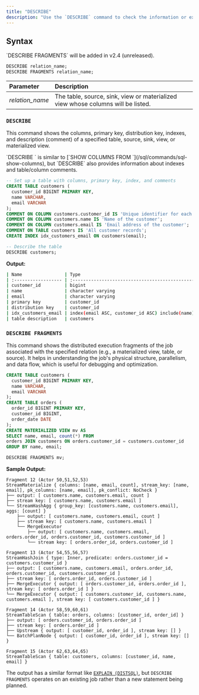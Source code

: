 ```yaml
---
title: "DESCRIBE"
description: "Use the `DESCRIBE` command to check the information or execution fragments of a relation (table, source, sink, view, materialized view)."
---
```


## Syntax

<Note>
`DESCRIBE FRAGMENTS` will be added in v2.4 (unreleased).
</Note>

```sql
DESCRIBE relation_name;
DESCRIBE FRAGMENTS relation_name;
```

| Parameter | Description                                                                      |
| :------------------ | :------------------------------------------------------------------------------- |
| _relation\_name_    | The table, source, sink, view or materialized view whose columns will be listed. |



### `DESCRIBE`

This command shows the columns, primary key, distribution key, indexes, and description (comment) of a specified table, source, sink, view, or materialized view.


<Tip>
`DESCRIBE <relation_name>` is similar to [`SHOW COLUMNS FROM <relation_name>`](/sql/commands/sql-show-columns), but `DESCRIBE` also provides information about indexes and table/column comments.
</Tip>

```sql Examples
-- Set up a table with columns, primary key, index, and comments
CREATE TABLE customers (
  customer_id BIGINT PRIMARY KEY,
  name VARCHAR,
  email VARCHAR
);
COMMENT ON COLUMN customers.customer_id IS 'Unique identifier for each customer';
COMMENT ON COLUMN customers.name IS 'Name of the customer';
COMMENT ON COLUMN customers.email IS 'Email address of the customer';
COMMENT ON TABLE customers IS 'All customer records';
CREATE INDEX idx_customers_email ON customers(email);

-- Describe the table
DESCRIBE customers;
```

**Output:**

```bash
| Name                | Type                                                                  | Is Hidden | Description                         |
| :------------------ | :-------------------------------------------------------------------- | :-------- | :---------------------------------- |
| customer_id         | bigint                                                                | false     | Unique identifier for each customer |
| name                | character varying                                                     | false     | Name of the customer                |
| email               | character varying                                                     | false     | Email address of the customer       |
| primary key         | customer_id                                                           |           |                                     |
| distribution key    | customer_id                                                           |           |                                     |
| idx_customers_email | index(email ASC, customer_id ASC) include(name) distributed by(email) |           |                                     |
| table description   | customers                                                             |           | All customer records                |
```


### `DESCRIBE FRAGMENTS`

This command shows the distributed execution fragments of the job associated with the specified relation (e.g., a materialized view, table, or source).
It helps in understanding the job's physical structure, parallelism, and data flow, which is useful for debugging and optimization.

```sql Examples
CREATE TABLE customers (
  customer_id BIGINT PRIMARY KEY,
  name VARCHAR,
  email VARCHAR
);
CREATE TABLE orders (
  order_id BIGINT PRIMARY KEY,
  customer_id BIGINT,
  order_date DATE
);
CREATE MATERIALIZED VIEW mv AS
SELECT name, email, count(*) FROM
orders JOIN customers ON orders.customer_id = customers.customer_id
GROUP BY name, email;

DESCRIBE FRAGMENTS mv;
```

**Sample Output:**

```
Fragment 12 (Actor 50,51,52,53)                                                                                                
StreamMaterialize { columns: [name, email, count], stream_key: [name, email], pk_columns: [name, email], pk_conflict: NoCheck }
├── output: [ customers.name, customers.email, count ]                                                                         
├── stream key: [ customers.name, customers.email ]                                                                            
└── StreamHashAgg { group_key: [customers.name, customers.email], aggs: [count] }                                              
    ├── output: [ customers.name, customers.email, count ]                                                                     
    ├── stream key: [ customers.name, customers.email ]                                                                        
    └── MergeExecutor                                                                                                          
        ├── output: [ customers.name, customers.email, orders.order_id, orders.customer_id, customers.customer_id ]            
        └── stream key: [ orders.order_id, orders.customer_id ]                                                                
                                                                                                                            
Fragment 13 (Actor 54,55,56,57)                                                                                                
StreamHashJoin { type: Inner, predicate: orders.customer_id = customers.customer_id }                                          
├── output: [ customers.name, customers.email, orders.order_id, orders.customer_id, customers.customer_id ]                    
├── stream key: [ orders.order_id, orders.customer_id ]                                                                        
├── MergeExecutor { output: [ orders.customer_id, orders.order_id ], stream key: [ orders.order_id ] }                         
└── MergeExecutor { output: [ customers.customer_id, customers.name, customers.email ], stream key: [ customers.customer_id ] }
                                                                                                                            
Fragment 14 (Actor 58,59,60,61)                                                                                                
StreamTableScan { table: orders, columns: [customer_id, order_id] }                                                            
├── output: [ orders.customer_id, orders.order_id ]                                                                            
├── stream key: [ orders.order_id ]                                                                                            
├── Upstream { output: [ customer_id, order_id ], stream key: [] }                                                             
└── BatchPlanNode { output: [ customer_id, order_id ], stream key: [] }                                                        
                                                                                                                            
Fragment 15 (Actor 62,63,64,65)                                                                                                
StreamTableScan { table: customers, columns: [customer_id, name, email] }                                                      
```

The output has a similar format like [`EXPLAIN (DISTSQL)`](/sql/commands/sql-explain), but `DESCRIBE FRAGMENTS` operates on an existing job rather than a new statement being planned.
